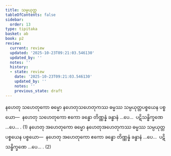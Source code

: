 ```yaml
---
title: သမ္ပယုတ္တ
tableOfContents: false
sidebar:
  order: 13
type: tipitaka
basket: ab
book: p2
review:
  current: review
  updated: '2025-10-23T09:21:03.546130'
  updated_by: ''
  notes: ''
  history:
  - state: review
    date: '2025-10-23T09:21:03.546130'
    updated_by: ''
    notes: ''
    previous_state: draft
---
```



<ReviewStatus review={frontmatter.review} showDetails={true} />

<HypothesisAnnotation frontmatter={frontmatter} />

<DynamicBreadcrumb />

<Division number="191" book="p2" e="ch" v="38" p="81">

<Paragraph number="517" book="p2">
နဟေတု သဟေတုကော ဓမ္မော နဟေတုသဟေတုကဿ ဓမ္မဿ သမ္ပယုတ္တပစ္စယေန ပစ္စယော—  နဟေတု သဟေတုကော ဧကော ခန္ဓော တိဏ္ဏန္နံ ခန္ဓာနံ …ပေ…  ပဋိသန္ဓိက္ခဏေ …ပေ… . (1)
</Paragraph>

<Paragraph number="518" book="p2">
နဟေတု အဟေတုကော ဓမ္မော နဟေတုအဟေတုကဿ ဓမ္မဿ သမ္ပယုတ္တပစ္စယေန ပစ္စယော—  နဟေတု အဟေတုကော ဧကော ခန္ဓော တိဏ္ဏန္နံ ခန္ဓာနံ …ပေ…  ပဋိသန္ဓိက္ခဏေ …ပေ… . (2)
</Paragraph>
</Division>